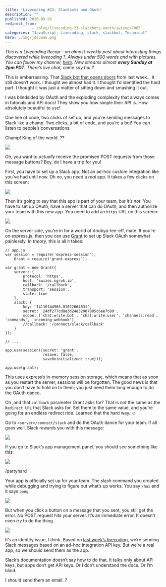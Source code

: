 ```yaml
---
title: 'Livecoding #23: Slackbots and OAuth'
description: ""
published: 2016-09-26
redirect_from: 
            - /blog/livecoding-23-slackbots-oauth/swizec/7065
categories: "JavaScript, Livecoding, slack, slackbot, Technical"
hero: ./img/jdqcwa6.png
---
```

_This is a Livecoding Recap – an almost-weekly post about interesting things discovered while livecoding ?. Always under 500 words and with pictures. You can follow my channel, [here](https://livecoding.tv/swizec). New streams almost **every Sunday at 2pm PDT**. There’s live chat, come say hai ?_

This is embarrassing. That [Slack bot that opens doors](https://swizec.com/blog/livecoding-22-a-door-answering-slackbot/swizec/7038) from last week… it still doesn’t work. I thought we almost had it. I thought I’d identified the hard part. I thought it was just a matter of sitting down and smashing it out.

I was blindsided by OAuth and the exploding complexity that always comes in tutorials and API docs! They show you how simple their API is. How absolutely beautiful to use!

One line of code, two clicks of set up, and you’re sending messages to Slack like a champ. Two clicks, a bit of code, and you’re a bot! You can listen to people’s conversations.

Champ! King of the world. ??

![](./img/jdqcwa6.png)

Oh, you want to _actually_ receive the promised POST requests from those message buttons? Boy, do I have a trip for you!

First, you have to set up a Slack app. Not an ad-hoc custom integration like you’ve had until now. Oh no, you need a _real_ app. It takes a few clicks on this screen:

![](./img/X3cgSTS.png)

Then it’s going to say that this app is part of your team, _but it’s not_. You have to set up OAuth, have a server that can do OAuth, and then authorize your team with this new app. You need to add an `https` URL on this screen:

![](./img/pr9miPw.png)

On the server side, you’re in for a world of doubya-tee-eff, mate. If you’re on express.js, then you can use [Grant](https://github.com/simov/grant) to set up Slack OAuth somewhat painlessly. _In theory_, this is all it takes:

```
// app.js
var session = require('express-session'),
    Grant = require('grant-express');

var grant = new Grant({
    server: {
        protocol: 'https',
        host: 'swizec.ngrok.io',
        callback: '/callback',
        transport: 'session',
        state: true
    },
    slack: {
        key: '14110144963.81022664631',
        secret: '24df277cd8e3d24e32087885c6ee7c80',
        scope: ['chat:write:bot', 'chat:write:user', 'channels:read', 'commands', 'incoming-webhook'],
        //callback: '/connect/slack/callback'
    }
});

// ...

app.use(session({secret: 'grant',
                 resave: false,
                 saveUninitialized: true}));

app.use(grant);
```

This uses express’s in-memory session storage, which means that as soon as you restart the server, sessions will be forgotten. The good news is that you don’t have to hold on to them; you just need them long enough to do the OAuth dance.

Oh ,and that `callback` parameter Grant asks for? That is _not_ the same as the `Redirect URL` that Slack asks for. Set them to the same value, and you’re going for an endless redirect ride. Learned that the hard way. ☺️

Go to `<server>/connect/slack` and do the OAuth dance for your team. If all goes well, Slack rewards you with this message:

![](./img/tKSzdCf.png)

If you go to Slack’s app management panel, you should see something like this:

![](./img/fXYJiPV.png)

/partyhard

Your app is officially set up for your team. The slash command you created while debugging and trying to figure out what’s up works. You say `/hai` and it says `pong`.

![](./img/IIb41yd.gif)

But when you click a button on a message that you sent, you still get the error. No POST request hits your server. It’s an immediate error. It doesn’t even _try_ to do the thing.

![](./img/jdqcwa6.png)

It’s an identity issue, I think. Based on [last week’s livecoding](https://swizec.com/blog/livecoding-22-a-door-answering-slackbot/swizec/7038), we’re sending Slack messages based on an ad-hoc integration API key. But we’re a real app, so we should send them as the app.

Slack’s documentation doesn’t say how to do that. It talks only about API keys, but apps don’t get API keys. Or I don’t understand the docs. Or I’m blind.

I should send them an email. ?